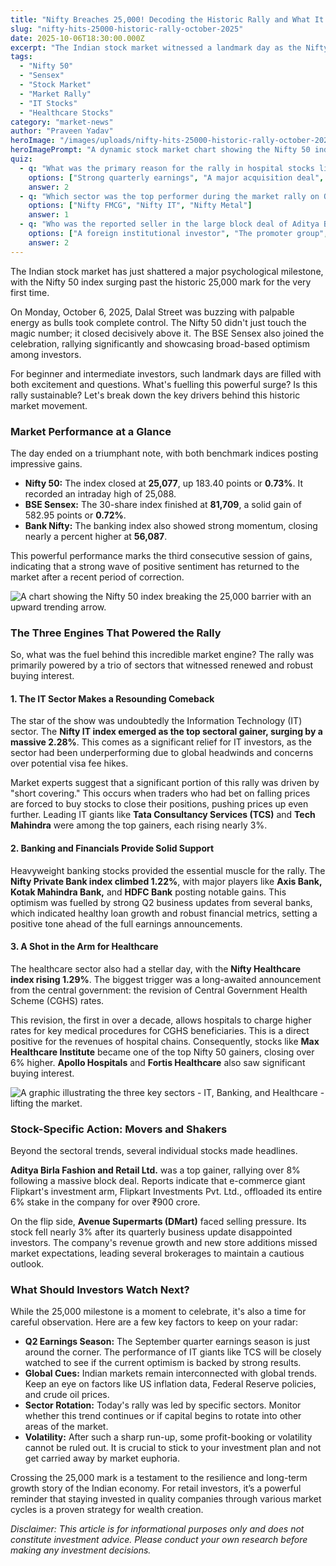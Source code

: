 ```yaml
---
title: "Nifty Breaches 25,000! Decoding the Historic Rally and What It Means for Investors"
slug: "nifty-hits-25000-historic-rally-october-2025"
date: 2025-10-06T18:30:00.000Z
excerpt: "The Indian stock market witnessed a landmark day as the Nifty 50 index crossed the 25,000 mark for the first time. We dive deep into the key drivers behind this massive rally, from the IT sector's comeback to a major boost in healthcare stocks."
tags:
  - "Nifty 50"
  - "Sensex"
  - "Stock Market"
  - "Market Rally"
  - "IT Stocks"
  - "Healthcare Stocks"
category: "market-news"
author: "Praveen Yadav"
heroImage: "/images/uploads/nifty-hits-25000-historic-rally-october-2025/hero-image.jpg"
heroImagePrompt: "A dynamic stock market chart showing the Nifty 50 index breaking the 25,000 level, with bull symbols and green arrows indicating a strong upward trend, set against the backdrop of the Bombay Stock Exchange building."
quiz:
  - q: "What was the primary reason for the rally in hospital stocks like Max Healthcare?"
    options: ["Strong quarterly earnings", "A major acquisition deal", "Upward revision of CGHS rates"]
    answer: 2
  - q: "Which sector was the top performer during the market rally on October 6, 2025?"
    options: ["Nifty FMCG", "Nifty IT", "Nifty Metal"]
    answer: 1
  - q: "Who was the reported seller in the large block deal of Aditya Birla Fashion and Retail Ltd. shares?"
    options: ["A foreign institutional investor", "The promoter group", "Flipkart Investments Pvt. Ltd."]
    answer: 2
---
```


The Indian stock market has just shattered a major psychological milestone, with the Nifty 50 index surging past the historic 25,000 mark for the very first time.

On Monday, October 6, 2025, Dalal Street was buzzing with palpable energy as bulls took complete control. The Nifty 50 didn't just touch the magic number; it closed decisively above it. The BSE Sensex also joined the celebration, rallying significantly and showcasing broad-based optimism among investors.

For beginner and intermediate investors, such landmark days are filled with both excitement and questions. What's fuelling this powerful surge? Is this rally sustainable? Let's break down the key drivers behind this historic market movement.

### Market Performance at a Glance

The day ended on a triumphant note, with both benchmark indices posting impressive gains.

*   **Nifty 50:** The index closed at **25,077**, up 183.40 points or **0.73%**. It recorded an intraday high of 25,088.
*   **BSE Sensex:** The 30-share index finished at **81,709**, a solid gain of 582.95 points or **0.72%**.
*   **Bank Nifty:** The banking index also showed strong momentum, closing nearly a percent higher at **56,087**.

This powerful performance marks the third consecutive session of gains, indicating that a strong wave of positive sentiment has returned to the market after a recent period of correction.

![A chart showing the Nifty 50 index breaking the 25,000 barrier with an upward trending arrow.](/images/uploads/nifty-hits-25000-historic-rally-october-2025/nifty-25k-milestone.png)

### The Three Engines That Powered the Rally

So, what was the fuel behind this incredible market engine? The rally was primarily powered by a trio of sectors that witnessed renewed and robust buying interest.

#### 1. The IT Sector Makes a Resounding Comeback

The star of the show was undoubtedly the Information Technology (IT) sector. The **Nifty IT index emerged as the top sectoral gainer, surging by a massive 2.28%**. This comes as a significant relief for IT investors, as the sector had been underperforming due to global headwinds and concerns over potential visa fee hikes.

Market experts suggest that a significant portion of this rally was driven by "short covering." This occurs when traders who had bet on falling prices are forced to buy stocks to close their positions, pushing prices up even further. Leading IT giants like **Tata Consultancy Services (TCS)** and **Tech Mahindra** were among the top gainers, each rising nearly 3%.

#### 2. Banking and Financials Provide Solid Support

Heavyweight banking stocks provided the essential muscle for the rally. The **Nifty Private Bank index climbed 1.22%**, with major players like **Axis Bank, Kotak Mahindra Bank,** and **HDFC Bank** posting notable gains. This optimism was fuelled by strong Q2 business updates from several banks, which indicated healthy loan growth and robust financial metrics, setting a positive tone ahead of the full earnings announcements.

#### 3. A Shot in the Arm for Healthcare

The healthcare sector also had a stellar day, with the **Nifty Healthcare index rising 1.29%**. The biggest trigger was a long-awaited announcement from the central government: the revision of Central Government Health Scheme (CGHS) rates.

This revision, the first in over a decade, allows hospitals to charge higher rates for key medical procedures for CGHS beneficiaries. This is a direct positive for the revenues of hospital chains. Consequently, stocks like **Max Healthcare Institute** became one of the top Nifty 50 gainers, closing over 6% higher. **Apollo Hospitals** and **Fortis Healthcare** also saw significant buying interest.

![A graphic illustrating the three key sectors - IT, Banking, and Healthcare - lifting the market.](/images/uploads/nifty-hits-25000-historic-rally-october-2025/sectoral-performance.png)

### Stock-Specific Action: Movers and Shakers

Beyond the sectoral trends, several individual stocks made headlines.

**Aditya Birla Fashion and Retail Ltd.** was a top gainer, rallying over 8% following a massive block deal. Reports indicate that e-commerce giant Flipkart's investment arm, Flipkart Investments Pvt. Ltd., offloaded its entire 6% stake in the company for over ₹900 crore.

On the flip side, **Avenue Supermarts (DMart)** faced selling pressure. Its stock fell nearly 3% after its quarterly business update disappointed investors. The company's revenue growth and new store additions missed market expectations, leading several brokerages to maintain a cautious outlook.

### What Should Investors Watch Next?

While the 25,000 milestone is a moment to celebrate, it's also a time for careful observation. Here are a few key factors to keep on your radar:

*   **Q2 Earnings Season:** The September quarter earnings season is just around the corner. The performance of IT giants like TCS will be closely watched to see if the current optimism is backed by strong results.
*   **Global Cues:** Indian markets remain interconnected with global trends. Keep an eye on factors like US inflation data, Federal Reserve policies, and crude oil prices.
*   **Sector Rotation:** Today's rally was led by specific sectors. Monitor whether this trend continues or if capital begins to rotate into other areas of the market.
*   **Volatility:** After such a sharp run-up, some profit-booking or volatility cannot be ruled out. It is crucial to stick to your investment plan and not get carried away by market euphoria.

Crossing the 25,000 mark is a testament to the resilience and long-term growth story of the Indian economy. For retail investors, it’s a powerful reminder that staying invested in quality companies through various market cycles is a proven strategy for wealth creation.

*Disclaimer: This article is for informational purposes only and does not constitute investment advice. Please conduct your own research before making any investment decisions.*